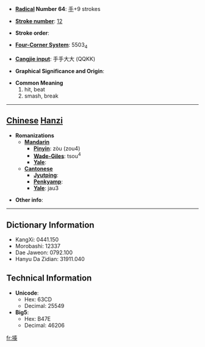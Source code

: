 * '''[[Wiktionary:Chinese radical index| Radical]] Number 64''': [[Wiktionary:Chinese radical index 手|手]]+9 strokes

* '''[[Wiktionary:Chinese total strokes index|Stroke number]]''': [[Wiktionary:Chinese total strokes index 12|12]]

* '''Stroke order''': 

* '''[[Wiktionary:Chinese four corner index|Four-Corner System]]''': 5503<sub>4</sub>

* '''[[Wiktionary:Chinese Cangjie index|Cangjie input]]''': 手手大大 (QQKK)

* '''Graphical Significance and Origin''': 

* '''Common Meaning'''
*#hit, beat
*# smash, break


----

== [[Chinese]] [[Hanzi]] ==

* '''Romanizations'''
** '''[[Mandarin]]'''
*** '''[[Pinyin]]''': zòu (zou4)
*** '''[[Wade-Giles]]''': tsou<sup>4</sup>
*** '''[[Yale]]''': 
** '''[[Cantonese]]'''
*** '''[[Jyutping]]''':
*** '''[[Penkyamp]]''': 
*** '''[[Yale]]''': jau3

* '''Other info''': 

----

== Dictionary Information ==

* KangXi: 0441.150
* Morobashi: 12337
* Dae Jaweon: 0792.100
* Hanyu Da Zidian: 31911.040

== Technical Information ==

* '''Unicode''':
** Hex: 63CD
** Decimal: 25549
* '''Big5''':
** Hex: B47E
** Decimal: 46206

[[fr:揍]]